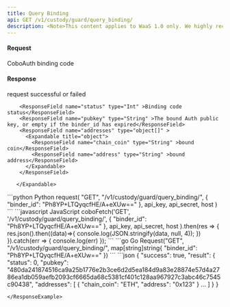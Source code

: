```yaml
---
title: Query Binding
api: GET /v1/custody/guard/query_binding/
description: <Note>This content applies to WaaS 1.0 only. We highly recommend that you upgrade to [WaaS 2.0](/v2/guides/overview/introduction).</Note> This endpoint returns a JSON response with the binding information for a given binder ID. The endpoint requires authentication and the user must have query permission. The binder ID is passed as a parameter in the GET request.
---
```


#### Request
<ParamField query="binder_id" type="String" required>CoboAuth binding code</ParamField>

#### Response
<ResponseField name="success" type="bool">request successful or failed</ResponseField>
   <ResponseField name="result" type="object">
      <Expandable title="object">

        <ResponseField name="status" type="Int" >Binding code status</ResponseField>
        <ResponseField name="pubkey" type="String" >The bound Auth public key, or empty if the binder_id has expired</ResponseField>
        <ResponseField name="addresses" type="object[]" >
          <Expandable title="object">
            <ResponseField name="chain_coin" type="String" >bound coin</ResponseField>
            <ResponseField name="address" type="String" >bound address</ResponseField>
          </Expandable>
        </ResponseField>

       </Expandable>
</ResponseField>

<RequestExample>
```python Python
request(
    "GET",
    "/v1/custody/guard/query_binding/",
    {
        "binder_id": "Ph8YP+LTQyqcfHE/A+eXUw=="
    },
    api_key, api_secret, host
)
```
```javascript JavaScript
coboFetch('GET', '/v1/custody/guard/query_binding/',
        {
            "binder_id": "Ph8YP+LTQyqcfHE/A+eXUw=="
        },
        api_key, api_secret, host
    ).then(res => {
        res.json().then((data)=>{
            console.log(JSON.stringify(data, null, 4));
        })
    }).catch(err => {
        console.log(err)
    });
```
```go Go
Request("GET", "/v1/custody/guard/query_binding/", map[string]string{
    "binder_id": "Ph8YP+LTQyqcfHE/A+eXUw=="
})
```
</RequestExample>

<ResponseExample>
```json
{
  "success": true,
  "result": {
    "status": 0,
    "pubkey": "480da241874516ca9a25b1776e2b3ce6d2d5ea184d9a83e28874e57d4a2786ea1db059aefb2093cf6665da68c5381cf401c128aa967927c3abc46c7545c90438",
    "addresses": [
      {
        "chain_coin": "ETH",
        "address": "0x123"
      }
      …
    ]
  }
}




```
</ResponseExample>
